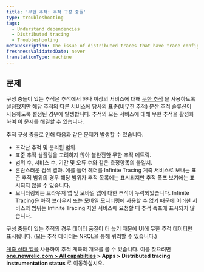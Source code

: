 ```yaml
---
title: '무한 추적: 추적 구성 충돌'
type: troubleshooting
tags:
  - Understand dependencies
  - Distributed tracing
  - Troubleshooting
metaDescription: The issue of distributed traces that have trace configuration conflicts (some services having Infinite Tracing and some have standard tracing).
freshnessValidatedDate: never
translationType: machine
---
```


## 문제

구성 충돌이 있는 추적은 추적에서 하나 이상의 서비스에 대해 [무한 추적](/docs/understand-dependencies/distributed-tracing/infinite-tracing/introduction-infinite-tracing) 을 사용하도록 설정했지만 해당 추적의 다른 서비스에 당사의 표준(비무한 추적) 분산 추적 솔루션이 사용하도록 설정된 경우에 발생합니다. 추적의 모든 서비스에 대해 무한 추적을 활성화하여 이 문제를 해결할 수 있습니다.

추적 구성 충돌로 인해 다음과 같은 문제가 발생할 수 있습니다.

* 조각난 추적 및 분리된 범위.
* 표준 추적 샘플링을 고려하지 않아 불완전한 무한 추적 메트릭.
* 범위 수, 서비스 수, 기간 및 오류 수와 같은 측정항목의 불일치.
* 혼란스러운 검색 결과. 예를 들어 헤더를 Infinite Tracing 계측 서비스로 보내는 표준 추적 범위의 경우 해당 범위가 추적 목록에는 표시되지만 추적 폭포 보기에는 표시되지 않을 수 있습니다.
* 모니터링되는 브라우저 앱 및 모바일 앱에 대한 추적이 누락되었습니다. Infinite Tracing은 아직 브라우저 또는 모바일 모니터링에 사용할 수 없기 때문에 이러한 서비스의 범위는 Infinite Tracing 지원 서비스에 요청할 때 추적 폭포에 표시되지 않습니다.

구성 충돌이 있는 추적의 경우 데이터 품질이 더 높기 때문에 UI에 무한 추적 데이터만 표시됩니다. (모든 추적 데이터는 NRQL을 통해 쿼리할 수 있습니다.)

[계측 상태 앱을](https://one.newrelic.com/dt-setup-assistant) 사용하여 추적 계측의 개요를 볼 수 있습니다. 이를 찾으려면 **[one.newrelic.com > All capabilties](https://one.newrelic.com/all-capabilities) > Apps > Distributed tracing instrumentation status** 로 이동하십시오.